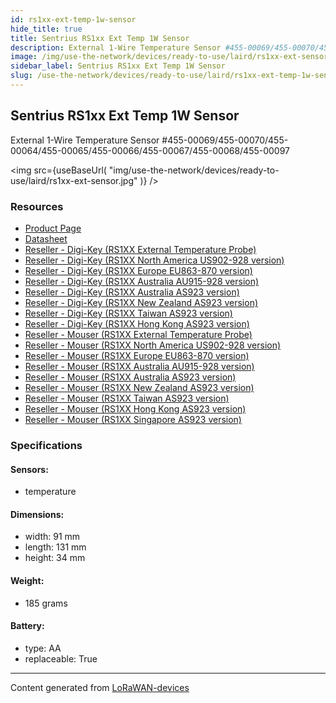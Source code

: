 ```yaml
---
id: rs1xx-ext-temp-1w-sensor
hide_title: true
title: Sentrius RS1xx Ext Temp 1W Sensor
description: External 1-Wire Temperature Sensor #455-00069/455-00070/455-00064/455-00065/455-00066/455-00067/455-00068/455-00097
image: /img/use-the-network/devices/ready-to-use/laird/rs1xx-ext-sensor.jpg
sidebar_label: Sentrius RS1xx Ext Temp 1W Sensor
slug: /use-the-network/devices/ready-to-use/laird/rs1xx-ext-temp-1w-sensor
---
```



## Sentrius RS1xx Ext Temp 1W Sensor

External 1-Wire Temperature Sensor #455-00069/455-00070/455-00064/455-00065/455-00066/455-00067/455-00068/455-00097

<img
src={useBaseUrl(
"img/use-the-network/devices/ready-to-use/laird/rs1xx-ext-sensor.jpg"
)}
/>

### Resources

- [Product Page](https://www.lairdconnect.com/wireless-modules/lorawan-solutions/sentrius-rs1xx-lora-enabled-sensors)
- [Datasheet](https://www.lairdconnect.com/node/11151)
- [Reseller - Digi-Key (RS1XX External Temperature Probe)](https://www.digikey.com/en/products/detail/laird-connectivity-inc/455-00036/10639026)
- [Reseller - Digi-Key (RS1XX North America US902-928 version)](https://www.digikey.com/en/products/detail/laird-connectivity-inc/455-00070/10639014?s=N4IgTCBcDaICwFYEFoAM6DsqQF0C%2BQA)
- [Reseller - Digi-Key (RS1XX Europe EU863-870 version)](https://www.digikey.com/en/products/detail/laird-connectivity-inc/455-00069/10639020?s=N4IgTCBcDaICwFYEFoAM6BsBOEBdAvkA)
- [Reseller - Digi-Key (RS1XX Australia AU915-928 version)](https://www.digikey.com/en/products/detail/laird-connectivity-inc/455-00067/10639012?s=N4IgTCBcDaICwFYEFoAM6BsB2EBdAvkA)
- [Reseller - Digi-Key (RS1XX Australia AS923 version)](https://www.digikey.com/en/products/detail/laird-connectivity-inc/455-00068/10639019?s=N4IgTCBcDaICwFYEFoAM6BsAOEBdAvkA)
- [Reseller - Digi-Key (RS1XX New Zealand AS923 version)](https://www.digikey.com/en/products/detail/laird-connectivity-inc/455-00065/10639017?s=N4IgTCBcDaICwFYEFoAM6BsCQF0C%2BQA)
- [Reseller - Digi-Key (RS1XX Taiwan AS923 version)](https://www.digikey.com/en/products/detail/laird-connectivity-inc/455-00064/10639016?s=N4IgTCBcDaICwFYEFoAM6BscQF0C%2BQA)
- [Reseller - Digi-Key (RS1XX Hong Kong AS923 version)](https://www.digikey.com/en/products/detail/laird-connectivity-inc/455-00066/10639015?s=N4IgTCBcDaICwFYEFoAM6BsGQF0C%2BQA)
- [Reseller - Mouser (RS1XX External Temperature Probe)](https://www.mouser.com/ProductDetail/Laird-Connectivity/455-00036?qs=BJlw7L4Cy7%2FCpdoOZjaWBw%3D%3D)
- [Reseller - Mouser (RS1XX North America US902-928 version)](https://www.mouser.com/ProductDetail/Laird-Connectivity/455-00070?qs=%2Fha2pyFaduibvO2WQuVQr1EeKAajv6AbFp0GDHw2K7Nue1ZNsOqY2A%3D%3D)
- [Reseller - Mouser (RS1XX Europe EU863-870 version)](https://www.mouser.com/ProductDetail/Laird-Connectivity/455-00069?qs=%2Fha2pyFaduiVPYR7juSnKxhKN8fEuaKhTTI7qHCC8n8q5GR5faUpRg%3D%3D)
- [Reseller - Mouser (RS1XX Australia AU915-928 version)](https://www.mouser.com/ProductDetail/Laird-Connectivity/455-00067?qs=%2Fha2pyFaduiVPYR7juSnKyvINsVSrtl1q7t9skaNlR4zoIJjGv0R5g%3D%3D)
- [Reseller - Mouser (RS1XX Australia AS923 version)](https://www.mouser.com/ProductDetail/Laird-Connectivity/455-00068?qs=%2Fha2pyFaduiVPYR7juSnK28NraPxTJxXBk9iQuyGx4UFcwuqCIJ5OA%3D%3D)
- [Reseller - Mouser (RS1XX New Zealand AS923 version)](https://www.mouser.com/ProductDetail/Laird-Connectivity/455-00065?qs=%2Fha2pyFaduiVPYR7juSnK7AoEAY9Gb1zVqqKyBhCff9VwIfiRBR2bw%3D%3D)
- [Reseller - Mouser (RS1XX Taiwan AS923 version)](https://www.mouser.com/ProductDetail/Laird-Connectivity/455-00064?qs=%2Fha2pyFaduiVPYR7juSnK%2Fs3kMTPbvR5t7EtThrSWfQziE16HokG0w%3D%3D)
- [Reseller - Mouser (RS1XX Hong Kong AS923 version)](https://www.mouser.com/ProductDetail/Laird-Connectivity/455-00066?qs=%2Fha2pyFaduiVPYR7juSnK5hx9Xz%2F3qlXzfgFUvpyMasvkh%252BC0yiLHw%3D%3D)
- [Reseller - Mouser (RS1XX Singapore AS923 version)](https://www.mouser.com/ProductDetail/Laird-Connectivity/455-00097?qs=W%2FMpXkg%252BdQ6vfxfEP8u7cg%3D%3D)

### Specifications

#### Sensors:
- temperature
#### Dimensions:
- width: 91 mm
- length: 131 mm
- height: 34 mm
#### Weight: 
- 185 grams
#### Battery: 
- type: AA
- replaceable: True



---
Content generated from [LoRaWAN-devices](https://github.com/TheThingsNetwork/lorawan-devices)